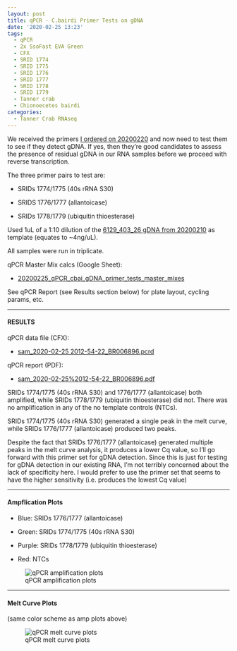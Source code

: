 ```yaml
---
layout: post
title: qPCR - C.bairdi Primer Tests on gDNA
date: '2020-02-25 13:23'
tags:
  - qPCR
  - 2x SsoFast EVA Green
  - CFX
  - SRID 1774
  - SRID 1775
  - SRID 1776
  - SRID 1777
  - SRID 1778
  - SRID 1779
  - Tanner crab
  - Chionoecetes bairdi
categories:
  - Tanner Crab RNAseq
---
```

We received the primers [I ordered on 20200220](https://robertslab.github.io/sams-notebook/2020/02/20/Primer-Design-C.bairdi-Primers-for-Checking-RNA-for-Residual-gDNA.html) and now need to test them to see if they detect gDNA. If yes, then they're good candidates to assess the presence of residual gDNA in our RNA samples before we proceed with reverse transcription.

The three primer pairs to test are:

- SRIDs 1774/1775 (40s rRNA S30)

- SRIDS 1776/1777 (allantoicase)

- SRIDs 1778/1779 (ubiquitin thioesterase)

Used 1uL of a 1:10 dilution of the [6129_403_26 gDNA from 20200210](https://robertslab.github.io/sams-notebook/2020/02/10/DNA-Isolation-&-Quantification-Additional-C.bairdi-gDNA-from-Sample-6129_403_26.html) as template (equates to ~4ng/uL).

All samples were run in triplicate.


qPCR Master Mix calcs (Google Sheet):

- [20200225_qPCR_cbai_gDNA_primer_tests_master_mixes](https://docs.google.com/spreadsheets/d/1zJa6J-xfW6Fv-hqTFz4B77J0hl1Pfab1r_BtphJjSOk/edit?usp=sharing)


See qPCR Report (see Results section below) for plate layout, cycling params, etc.

---

#### RESULTS

qPCR data file (CFX):

- [sam_2020-02-25 2012-54-22_BR006896.pcrd](https://owl.fish.washington.edu/scaphapoda/qPCR_data/cfx_connect_data/sam_2020-02-25%2012-54-22_BR006896.pcrd)

qPCR report (PDF):

- [sam_2020-02-25%2012-54-22_BR006896.pdf](https://owl.fish.washington.edu/Athaliana/qPCR_data/qPCR_reports/sam_2020-02-25%2012-54-22_BR006896.pdf)

SRIDs 1774/1775 (40s rRNA S30) and 1776/1777 (allantoicase) both amplified, while SRIDs 1778/1779 (ubiquitin thioesterase) did not. There was no amplification in any of the no template controls (NTCs).

SRIDs 1774/1775 (40s rRNA S30) generated a single peak in the melt curve, while SRIDs 1776/1777 (allantoicase) produced two peaks.

Despite the fact that SRIDs 1776/1777 (allantoicase) generated multiple peaks in the melt curve analysis, it produces a lower Cq value, so I'll go forward with this primer set for gDNA detection. Since this is just for testing for gDNA detection in our existing RNA, I'm not terribly concerned about the lack of specificity here. I would prefer to use the primer set that seems to have the higher sensitivity (i.e. produces the lowest Cq value)


---

#### Ampflication Plots

- Blue: SRIDs 1776/1777 (allantoicase)

- Green: SRIDs 1774/1775 (40s rRNA S30)

- Purple: SRIDs 1778/1779 (ubiquitin thioesterase)

 - Red: NTCs

![qPCR amplification plots](https://owl.fish.washington.edu/Athaliana/qPCR_data/sam_2020-02-25%2012-54-22_amp_plots.png)



---

#### Melt Curve Plots

(same color scheme as amp plots above)


![qPCR melt curve plots](https://owl.fish.washington.edu/Athaliana/qPCR_data/sam_2020-02-25%2012-54-22_melt_plots.png)
